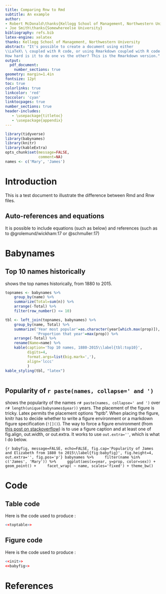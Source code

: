 ```yaml
---
title: Comparing Rnw to Rmd
subtitle: An example
author: 
- Robert McDonald\thanks{Kellogg School of Management, Northwestern University}
- Joe Smith\thanks{Somewhereelse University}
bibliography: refs.bib
latex-engine: xelatex
thanks: Kellogg School of Management, Northwestern University 
abstract: "It's possible to create a document using either 
\\LaTeX\ \ coupled with R code, or using Rmarkdown coupled with R code. 
How hard is it to do one vs the other? This is the Rmarkdown version."
output: 
  pdf_document:
    number_sections: true
geometry: margin=1.4in
fontsize: 12pt
toc: true
colorlinks: true
linkcolor: 'red'
toccolor: 'cyan'
linktocpages: true
number_sections: true
header-includes: 
   - \usepackage{titletoc}
   - \usepackage{appendix}
---
```


\thispagestyle{empty}

\newpage

```r
library(tidyverse)
library(babynames)
library(knitr)
library(kableExtra)
opts_chunk$set(message=FALSE,
               comment=NA)
names <- c('Mary', 'James')
```

# Introduction 

This is a test document to illustrate the difference between Rmd and 
Rnw files. 

## Auto-references and equations

It is possible to include equations (such as \autoref{eq:test}  below)
and references (such as to @grolemund/wickham:17 or @schmuller:17)

\begin{equation}
\alpha + \beta/\Delta + \int_0^\infty f(x) dx
\label{eq:test}
\end{equation}


# Babynames 

## Top 10 names historically

\autoref{tbl:top10} shows the top names historically, from 1880 to 2015.

```r
topnames <- babynames %>%
    group_by(name) %>%
    summarize(Total=sum(n)) %>%
    arrange(-Total) %>%
    filter(row_number() <= 10)

tbl <- left_join(topnames, babynames) %>% 
    group_by(name, Total) %>%
    summarize('Year most popular'=as.character(year[which.max(prop)]),
              'Proportion that year'=max(prop)) %>%
    arrange(-Total) %>%
    rename(Name=name) %>%
    kable(caption='Top 10 names, 1880-2015\\label{tbl:top10}',
          digits=4,
          format.args=list(big.mark=','),
          align='lccc'
          ) 
kable_styling(tbl, "latex")
          
```

## Popularity of `r paste(names, collapse=' and ')`

\autoref{fig:babyfig} shows the popularity of the names `r#
paste(names, collapse=' and ')` over `r#
length(unique(babynames$year))` years. The placement of the figure is
tricky. Latex permits the placement options "hptb". When placing the
figure, knitr has to decide whether to write a figure environment or a
markdown figure specification (`![]()`). The way to force a figure
environment (from [this post on
stackoverflow](https://stackoverflow.com/questions/42486617/knitr-ignoring-fig-pos))
is to use a figure caption and at least one of fig.align, out.width,
or out.extra. It works to use `out.extra=''`, which is what I do
below.


```{r babyfig, message=FALSE, echo=FALSE, fig.cap='Popularity of James and Elizabeth from 1880 to 2015\\label{fig:babyfig}', fig.height=4, out.extra='', fig.pos='p'}
babynames %>%
    filter(name %in% c('James', 'Mary')) %>%
    ggplot(aes(x=year, y=prop, color=sex)) +
    geom_point() +
    facet_wrap( ~ name, scales='fixed') + theme_bw()
```

\newpage

\appendixpage
\appendix

# Code

## Table code

Here is the code used to produce \autoref{tbl:top10}:

```r
<<toptable>>
```

## Figure code

Here is the code used to produce \autoref{fig:babyfig}:

```r
<<init>>
<<babyfig>>
```


\newpage

# References
